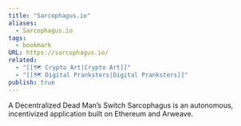 ```yaml
---
title: "Sarcophagus.io"
aliases:
  - Sarcophagus.io
tags:
  - bookmark
URL: https://sarcophagus.io/
related:
  - "[[🗺️ Crypto Art|Crypto Art]]"
  - "[[🗺️ Digital Pranksters|Digital Pranksters]]"
publish: true
---
```




A Decentralized Dead Man’s Switch
Sarcophagus is an autonomous, incentivized application built on Ethereum and Arweave.